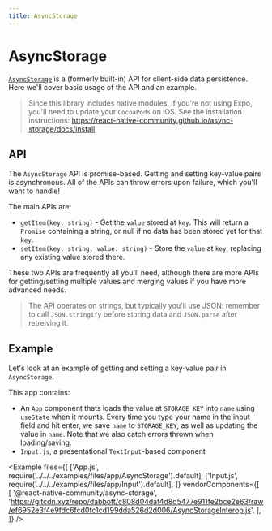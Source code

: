 ```yaml
---
title: AsyncStorage
---
```


# AsyncStorage

[`AsyncStorage`](https://github.com/react-native-community/async-storage) is a (formerly built-in) API for client-side data persistence. Here we'll cover basic usage of the API and an example.

> Since this library includes native modules, if you're not using Expo, you'll need to update your `CocoaPods` on iOS. See the installation instructions: https://react-native-community.github.io/async-storage/docs/install

## API

The `AsyncStorage` API is promise-based. Getting and setting key-value pairs is asynchronous. All of the APIs can throw errors upon failure, which you'll want to handle!

The main APIs are:

- `getItem(key: string)` - Get the `value` stored at `key`. This will return a `Promise` containing a string, or null if no data has been stored yet for that `key`.
- `setItem(key: string, value: string)` - Store the `value` at `key`, replacing any existing value stored there.

These two APIs are frequently all you'll need, although there are more APIs for getting/setting multiple values and merging values if you have more advanced needs.

> The API operates on strings, but typically you'll use JSON: remember to call `JSON.stringify` before storing data and `JSON.parse` after retreiving it.

## Example

Let's look at an example of getting and setting a key-value pair in `AsyncStorage`.

This app contains:

- An `App` component thats loads the value at `STORAGE_KEY` into `name` using `useState` when it mounts. Every time you type your name in the input field and hit enter, we save `name` to `STORAGE_KEY`, as well as updating the value in `name`. Note that we also catch errors thrown when loading/saving.
- `Input.js`, a presentational `TextInput`-based component

<Example
  files={[
    ['App.js', require('../../../examples/files/app/AsyncStorage').default],
    ['Input.js', require('../../../examples/files/app/Input').default],
  ]}
  vendorComponents={[
    [
      '@react-native-community/async-storage',
      'https://gitcdn.xyz/repo/dabbott/c808d04daf4d8d5477e911fe2bce2e63/raw/ef6952e3f4e9fdc6fcd0fc1cd199dda526d2d006/AsyncStorageInterop.js',
    ],
  ]}
/>
